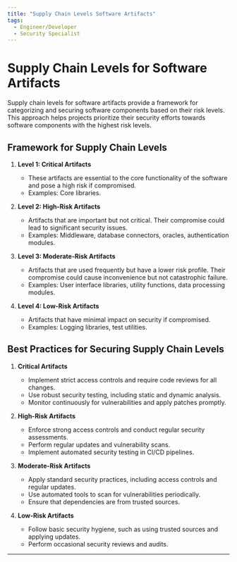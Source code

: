 ```yaml
---
title: "Supply Chain Levels Software Artifacts"
tags:
  - Engineer/Developer
  - Security Specialist
---
```



<TagProvider>
<TagFilter />

# Supply Chain Levels for Software Artifacts

<TagList tags={frontmatter.tags} />
<AttributionList contributors={frontmatter.contributors} />

Supply chain levels for software artifacts provide a framework for categorizing and securing software components based
on their risk levels. This approach helps projects prioritize their security efforts towards software components with
the highest risk levels.

## Framework for Supply Chain Levels

1. **Level 1: Critical Artifacts**
   - These artifacts are essential to the core functionality of the software and pose a high risk if compromised.
   - Examples: Core libraries.

2. **Level 2: High-Risk Artifacts**
   - Artifacts that are important but not critical. Their compromise could lead to significant security issues.
   - Examples: Middleware, database connectors, oracles, authentication modules.

3. **Level 3: Moderate-Risk Artifacts**
   - Artifacts that are used frequently but have a lower risk profile. Their compromise could cause inconvenience but
   not catastrophic failure.
   - Examples: User interface libraries, utility functions, data processing modules.

4. **Level 4: Low-Risk Artifacts**
   - Artifacts that have minimal impact on security if compromised.
   - Examples: Logging libraries, test utilities.

## Best Practices for Securing Supply Chain Levels

1. **Critical Artifacts**
   - Implement strict access controls and require code reviews for all changes.
   - Use robust security testing, including static and dynamic analysis.
   - Monitor continuously for vulnerabilities and apply patches promptly.

2. **High-Risk Artifacts**
   - Enforce strong access controls and conduct regular security assessments.
   - Perform regular updates and vulnerability scans.
   - Implement automated security testing in CI/CD pipelines.

3. **Moderate-Risk Artifacts**
   - Apply standard security practices, including access controls and regular updates.
   - Use automated tools to scan for vulnerabilities periodically.
   - Ensure that dependencies are from trusted sources.

4. **Low-Risk Artifacts**
   - Follow basic security hygiene, such as using trusted sources and applying updates.
   - Perform occasional security reviews and audits.

---

</TagProvider>
<ContributeFooter />
